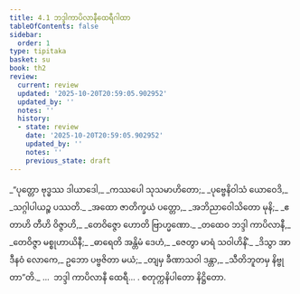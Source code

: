 ```yaml
---
title: 4.1 ဘဒ္ဒါကာပိလာနီထေရီဂါထာ
tableOfContents: false
sidebar:
  order: 1
type: tipitaka
basket: su
book: th2
review:
  current: review
  updated: '2025-10-20T20:59:05.902952'
  updated_by: ''
  notes: ''
  history:
  - state: review
    date: '2025-10-20T20:59:05.902952'
    updated_by: ''
    notes: ''
    previous_state: draft
---
```



<DynamicBreadcrumb />


<ReviewStatus review={frontmatter.review} showDetails={true} />

<HypothesisAnnotation frontmatter={frontmatter} />

<Division number="63" book="th2" e="ch" v="19" p="387">

<Paragraph number="103" type="verses" book="th2">
_“ပုတ္တော ဗုဒ္ဓဿ ဒါယာဒေါ,_  
_ကဿပေါ သုသမာဟိတော;_  
_ပုဗ္ဗေနိဝါသံ ယောဝေဒိ,_  
_သဂ္ဂါပါယဉ္စ ပဿတိ._  

</Paragraph>

</Division>
<Division number="64" book="th2" e="ch" v="19" p="387">

<Paragraph number="104" type="verses" book="th2">
_အထော ဇာတိက္ခယံ ပတ္တော,_  
_အဘိညာဝေါသိတော မုနိ;_  
_ဧတာဟိ တီဟိ ဝိဇ္ဇာဟိ,_  
_တေဝိဇ္ဇော ဟောတိ ဗြာဟ္မဏော._  

</Paragraph>

</Division>
<Division number="65" book="th2" e="ch" v="19" p="387">

<Paragraph number="105" type="verses" book="th2">
_တထေဝ ဘဒ္ဒါ ကာပိလာနီ,_  
_တေဝိဇ္ဇာ မစ္စုဟာယိနီ;_  
_ဓာရေတိ အန္တိမံ ဒေဟံ,_  
_ဇေတွာ မာရံ သဝါဟိနိံ._  

</Paragraph>

</Division>
<Division number="66" book="th2" e="ch" v="19" p="387">

<Paragraph number="106" type="verses" book="th2">
_ဒိသွာ အာဒီနဝံ လောကေ,_  
ဥဘော ပဗ္ဗဇိတာ မယံ;_  
_တျမှ ခီဏာသဝါ ဒန္တာ,_  
_သီတိဘူတမှ နိဗ္ဗုတာ”တိ._  


</Paragraph>
</Division>

<Paragraph number="107" type="center" book="th2">
…  ဘဒ္ဒါ ကာပိလာနီ ထေရီ… .



</Paragraph>

<Paragraph number="108" type="center" book="th2">
စတုက္ကနိပါတော နိဋ္ဌိတော.
</Paragraph>